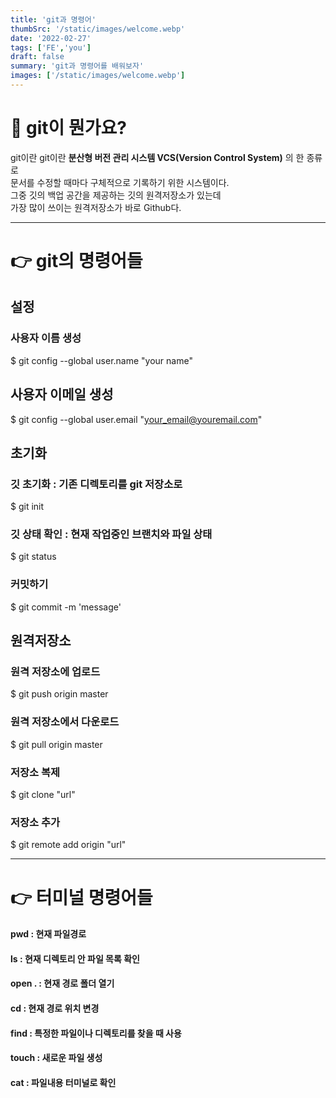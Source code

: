 ```yaml
---
title: 'git과 명령어'
thumbSrc: '/static/images/welcome.webp'
date: '2022-02-27'
tags: ['FE','you']
draft: false
summary: 'git과 명령어를 배워보자'
images: ['/static/images/welcome.webp']
---
```


# 📌 git이 뭔가요?

git이란
git이란 __분산형 버전 관리 시스템 VCS(Version Control System)__ 의 한 종류로  
문서를 수정할 때마다 구체적으로 기록하기 위한 시스템이다.  
그중 깃의 백업 공간을 제공하는 깃의 원격저장소가 있는데  
가장 많이 쓰이는 원격저장소가 바로 Github다.

---

# 👉 git의 명령어들

## 설정

### 사용자 이름 생성
$ git config --global user.name "your name"

## 사용자 이메일 생성
$ git config --global user.email "your_email@youremail.com"

## 초기화

### 깃 초기화 : 기존 디렉토리를 git 저장소로
$ git init

### 깃 상태 확인 : 현재 작업중인 브랜치와 파일 상태
$ git status

### 커밋하기
$ git commit -m 'message'

## 원격저장소

### 원격 저장소에 업로드
$ git push origin master

### 원격 저장소에서 다운로드
$ git pull origin master

### 저장소 복제
$ git clone "url"

### 저장소 추가
$ git remote add origin "url"

---

# 👉 터미널 명령어들

#### pwd : 현재 파일경로

#### ls : 현재 디렉토리 안 파일 목록 확인

#### open . : 현재 경로 폴더 열기

#### cd : 현재 경로 위치 변경

#### find : 특정한 파일이나 디렉토리를 찾을 때 사용

#### touch : 새로운 파일 생성

#### cat : 파일내용 터미널로 확인

